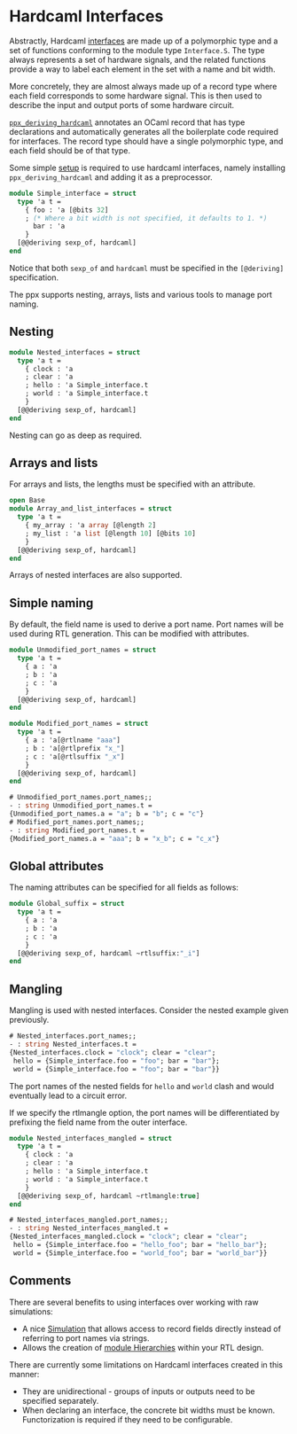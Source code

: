 # Hardcaml Interfaces

<!--
```ocaml
# Hardcaml.Caller_id.set_mode Disabled
- : unit = ()
```
-->

Abstractly, Hardcaml
[interfaces](https://v3.ocaml.org/p/hardcaml/v0.15.0/doc/Hardcaml/Interface/index.html)
are made up of a polymorphic type and
a set of functions conforming to the module type `Interface.S`. The
type always represents a set of hardware signals, and the related
functions provide a way to label each element in the set with a name
and bit width.

More concretely, they are almost always made up of a record type where
each field corresponds to some hardware signal. This is then used to
describe the input and output ports of some hardware circuit.

[`ppx_deriving_hardcaml`](https://github.com/janestreet/ppx_deriving_hardcaml)
annotates an OCaml record that has type declarations
and automatically generates all the boilerplate code required for
interfaces. The record type should have a single polymorphic type, and
each field should be of that type.

Some simple [setup](installing_with_opam.mdx) is required to use
hardcaml interfaces, namely installing `ppx_deriving_hardcaml` and
adding it as a preprocessor.

```ocaml
module Simple_interface = struct
  type 'a t =
    { foo : 'a [@bits 32]
    ; (* Where a bit width is not specified, it defaults to 1. *)
      bar : 'a
    }
  [@@deriving sexp_of, hardcaml]
end
```

Notice that both `sexp_of` and `hardcaml` must be specified in the
`[@deriving]` specification.

The ppx supports nesting, arrays, lists and various tools to manage
port naming.

## Nesting

```ocaml
module Nested_interfaces = struct
  type 'a t =
    { clock : 'a
    ; clear : 'a
    ; hello : 'a Simple_interface.t
    ; world : 'a Simple_interface.t
    }
  [@@deriving sexp_of, hardcaml]
end
```

Nesting can go as deep as required.

## Arrays and lists

For arrays and lists, the lengths must be specified with an attribute.

```ocaml
open Base
module Array_and_list_interfaces = struct
  type 'a t =
    { my_array : 'a array [@length 2]
    ; my_list : 'a list [@length 10] [@bits 10]
    }
  [@@deriving sexp_of, hardcaml]
end
```

Arrays of nested interfaces are also supported.

## Simple naming

By default, the field name is used to derive a port name. Port names
will be used during RTL generation. This can be modified with
attributes.

```ocaml
module Unmodified_port_names = struct
  type 'a t =
    { a : 'a
    ; b : 'a
    ; c : 'a
    }
  [@@deriving sexp_of, hardcaml]
end
```

```ocaml
module Modified_port_names = struct
  type 'a t =
    { a : 'a[@rtlname "aaa"]
    ; b : 'a[@rtlprefix "x_"]
    ; c : 'a[@rtlsuffix "_x"]
    }
  [@@deriving sexp_of, hardcaml]
end
```

```ocaml
# Unmodified_port_names.port_names;;
- : string Unmodified_port_names.t =
{Unmodified_port_names.a = "a"; b = "b"; c = "c"}
# Modified_port_names.port_names;;
- : string Modified_port_names.t =
{Modified_port_names.a = "aaa"; b = "x_b"; c = "c_x"}
```

## Global attributes

The naming attributes can be specified for all fields as follows:

```ocaml
module Global_suffix = struct
  type 'a t =
    { a : 'a
    ; b : 'a
    ; c : 'a
    }
  [@@deriving sexp_of, hardcaml ~rtlsuffix:"_i"]
end
```
## Mangling

Mangling is used with nested interfaces.  Consider the nested example given previously.

```ocaml
# Nested_interfaces.port_names;;
- : string Nested_interfaces.t =
{Nested_interfaces.clock = "clock"; clear = "clear";
 hello = {Simple_interface.foo = "foo"; bar = "bar"};
 world = {Simple_interface.foo = "foo"; bar = "bar"}}
```

The port names of the nested fields for `hello` and `world` clash and
would eventually lead to a circuit error.

If we specify the rtlmangle option, the port names will be
differentiated by prefixing the field name from the outer interface.

```ocaml
module Nested_interfaces_mangled = struct
  type 'a t =
    { clock : 'a
    ; clear : 'a
    ; hello : 'a Simple_interface.t
    ; world : 'a Simple_interface.t
    }
  [@@deriving sexp_of, hardcaml ~rtlmangle:true]
end
```

```ocaml
# Nested_interfaces_mangled.port_names;;
- : string Nested_interfaces_mangled.t =
{Nested_interfaces_mangled.clock = "clock"; clear = "clear";
 hello = {Simple_interface.foo = "hello_foo"; bar = "hello_bar"};
 world = {Simple_interface.foo = "world_foo"; bar = "world_bar"}}
```

## Comments

There are several benefits to using interfaces over working with raw
simulations:

- A nice [Simulation](simulation.mdx) that allows access to record
  fields directly instead of referring to port names via strings.
- Allows the creation of [module Hierarchies](module_hierarchy.mdx)
  within your RTL design.

There are currently some limitations on Hardcaml interfaces created
in this manner:

- They are unidirectional - groups of inputs or outputs need to be specified separately.
- When declaring an interface, the concrete bit widths must be known. Functorization is required
  if they need to be configurable.
